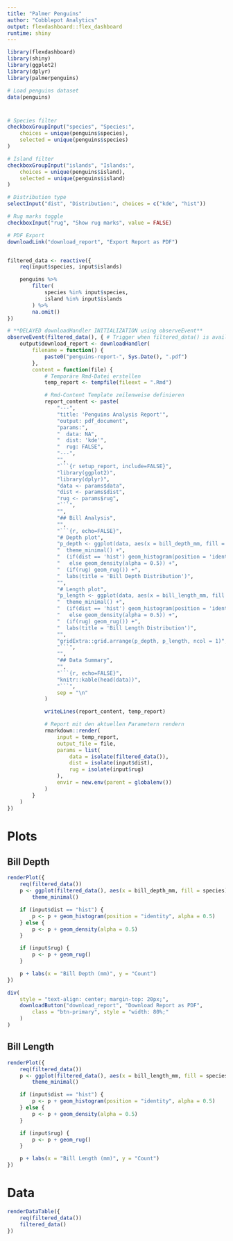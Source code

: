 ```yaml
---
title: "Palmer Penguins"
author: "Cobblepot Analytics"
output: flexdashboard::flex_dashboard
runtime: shiny
---
```


```r
library(flexdashboard)
library(shiny)
library(ggplot2)
library(dplyr)
library(palmerpenguins)

# Load penguins dataset
data(penguins)
```

# {.sidebar}

```r
# Species filter
checkboxGroupInput("species", "Species:",
    choices = unique(penguins$species),
    selected = unique(penguins$species)
)

# Island filter
checkboxGroupInput("islands", "Islands:",
    choices = unique(penguins$island),
    selected = unique(penguins$island)
)

# Distribution type
selectInput("dist", "Distribution:", choices = c("kde", "hist"))

# Rug marks toggle
checkboxInput("rug", "Show rug marks", value = FALSE)

# PDF Export
downloadLink("download_report", "Export Report as PDF")


filtered_data <- reactive({
    req(input$species, input$islands)

    penguins %>%
        filter(
            species %in% input$species,
            island %in% input$islands
        ) %>%
        na.omit()
})

# **DELAYED downloadHandler INITIALIZATION using observeEvent**
observeEvent(filtered_data(), { # Trigger when filtered_data() is available
    output$download_report <- downloadHandler(
        filename = function() {
            paste0("penguins-report-", Sys.Date(), ".pdf")
        },
        content = function(file) {
            # Temporäre Rmd-Datei erstellen
            temp_report <- tempfile(fileext = ".Rmd")

            # Rmd-Content Template zeilenweise definieren
            report_content <- paste(
                "---",
                "title: 'Penguins Analysis Report'",
                "output: pdf_document",
                "params:",
                "  data: NA",
                "  dist: 'kde'",
                "  rug: FALSE",
                "---",
                "",
                "```{r setup_report, include=FALSE}",
                "library(ggplot2)",
                "library(dplyr)",
                "data <- params$data",
                "dist <- params$dist",
                "rug <- params$rug",
                "```",
                "",
                "## Bill Analysis",
                "",
                "```{r, echo=FALSE}",
                "# Depth plot",
                "p_depth <- ggplot(data, aes(x = bill_depth_mm, fill = species)) +",
                "  theme_minimal() +",
                "  (if(dist == 'hist') geom_histogram(position = 'identity', alpha = 0.5)",
                "   else geom_density(alpha = 0.5)) +",
                "  (if(rug) geom_rug()) +",
                "  labs(title = 'Bill Depth Distribution')",
                "",
                "# Length plot",
                "p_length <- ggplot(data, aes(x = bill_length_mm, fill = species)) +",
                "  theme_minimal() +",
                "  (if(dist == 'hist') geom_histogram(position = 'identity', alpha = 0.5)",
                "   else geom_density(alpha = 0.5)) +",
                "  (if(rug) geom_rug()) +",
                "  labs(title = 'Bill Length Distribution')",
                "",
                "gridExtra::grid.arrange(p_depth, p_length, ncol = 1)",
                "```",
                "",
                "## Data Summary",
                "",
                "```{r, echo=FALSE}",
                "knitr::kable(head(data))",
                "```",
                sep = "\n"
            )

            writeLines(report_content, temp_report)

            # Report mit den aktuellen Parametern rendern
            rmarkdown::render(
                input = temp_report,
                output_file = file,
                params = list(
                    data = isolate(filtered_data()),
                    dist = isolate(input$dist),
                    rug = isolate(input$rug)
                ),
                envir = new.env(parent = globalenv())
            )
        }
    )
})
```

# Plots

## Bill Depth

```r
renderPlot({
    req(filtered_data())
    p <- ggplot(filtered_data(), aes(x = bill_depth_mm, fill = species)) +
        theme_minimal()

    if (input$dist == "hist") {
        p <- p + geom_histogram(position = "identity", alpha = 0.5)
    } else {
        p <- p + geom_density(alpha = 0.5)
    }

    if (input$rug) {
        p <- p + geom_rug()
    }

    p + labs(x = "Bill Depth (mm)", y = "Count")
})
```

```r
div(
    style = "text-align: center; margin-top: 20px;",
    downloadButton("download_report", "Download Report as PDF",
        class = "btn-primary", style = "width: 80%;"
    )
)
```

## Bill Length

```r
renderPlot({
    req(filtered_data())
    p <- ggplot(filtered_data(), aes(x = bill_length_mm, fill = species)) +
        theme_minimal()

    if (input$dist == "hist") {
        p <- p + geom_histogram(position = "identity", alpha = 0.5)
    } else {
        p <- p + geom_density(alpha = 0.5)
    }

    if (input$rug) {
        p <- p + geom_rug()
    }

    p + labs(x = "Bill Length (mm)", y = "Count")
})
```

# Data

```r
renderDataTable({
    req(filtered_data())
    filtered_data()
})
```

